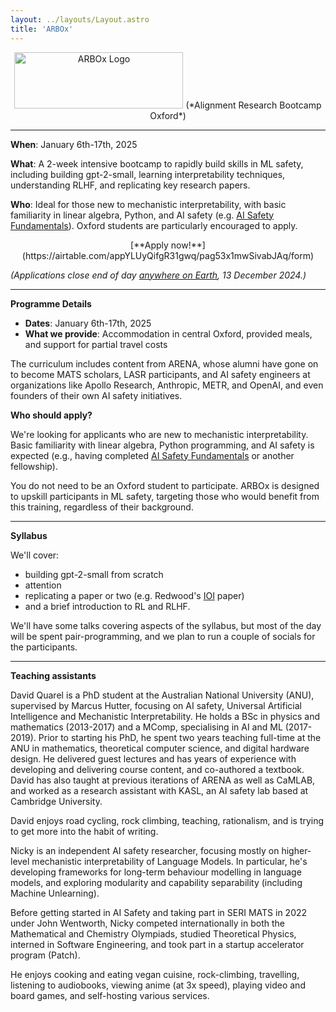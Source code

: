 ```yaml
---
layout: ../layouts/Layout.astro
title: 'ARBOx'
---
```


<div style='text-align: center;'>
<Image src={ArboxLogo} alt="ARBOx Logo" width='270px' height='90px'/>
(*Alignment Research Bootcamp Oxford*)
</div>



---

**When**: January 6th-17th, 2025

**What**: A 2-week intensive bootcamp to rapidly build skills in ML safety, including building gpt-2-small, learning interpretability techniques, understanding RLHF, and replicating key research papers.

**Who**: Ideal for those new to mechanistic interpretability, with basic familiarity in linear algebra, Python, and AI safety (e.g. [AI Safety Fundamentals](https://aisafetyfundamentals.com)). Oxford students are particularly encouraged to apply.


<div style='text-align: center;'>
[**Apply now!**](https://airtable.com/appYLUyQifgR31gwq/pag53x1mwSivabJAq/form)
</div>

*(Applications close *end of day [anywhere on Earth](https://time.is/Anywhere_on_Earth), 13 December 2024.*)*

---

**Programme Details**

- **Dates**: January 6th-17th, 2025
- **What we provide**: Accommodation in central Oxford, provided meals, and support for partial travel costs

The curriculum includes content from ARENA, whose alumni have gone on to become MATS scholars, LASR participants, and AI safety engineers at organizations like Apollo Research, Anthropic, METR, and OpenAI, and even founders of their own AI safety initiatives.

**Who should apply?**

We're looking for applicants who are new to mechanistic interpretability. Basic familiarity with linear algebra, Python programming, and AI safety is expected (e.g., having completed [AI Safety Fundamentals](https://aisafetyfundamentals.com) or another fellowship).

You do not need to be an Oxford student to participate. ARBOx is designed to upskill participants in ML safety, targeting those who would benefit from this training, regardless of their background.

---

**Syllabus**

We'll cover:
- building gpt-2-small from scratch
- attention
- replicating a paper or two (e.g. Redwood's [IOI](https://arxiv.org/pdf/2211.00593) paper)
- and a brief introduction to RL and RLHF.

We'll have some talks covering aspects of the syllabus, but most of the day will be spent pair-programming, and we plan to run a couple of socials for the participants.

---

**Teaching assistants**

<CommitteeItem name="David Quarel" href="https://davidquarel.github.io/" imageUrl="/src/images/david.png" role="Teaching assistant">
David Quarel is a PhD student at the Australian National University (ANU), supervised by Marcus Hutter, focusing on AI safety, Universal Artificial Intelligence and Mechanistic Interpretability. He holds a BSc in physics and mathematics (2013-2017) and a MComp, specialising in AI and ML (2017-2019). Prior to starting his PhD, he spent two years teaching full-time at the ANU in mathematics, theoretical computer science, and digital hardware design. He delivered guest lectures and has years of experience with developing and delivering course content, and co-authored a textbook. David has also taught at previous iterations of ARENA as well as CaMLAB, and worked as a research assistant with KASL, an AI safety lab based at Cambridge University.

David enjoys road cycling, rock climbing, teaching, rationalism, and is trying to get more into the habit of writing.
</CommitteeItem>

<CommitteeItem name="Nicky Pochinkov" href="https://nicky.pro/" imageUrl="/src/images/nicky.png" role="Teaching assistant">
Nicky is an independent AI safety researcher, focusing mostly on higher-level mechanistic interpretability of Language Models. In particular, he's developing frameworks for long-term behaviour modelling in language models, and exploring modularity and capability separability (including Machine Unlearning).

Before getting started in AI Safety and taking part in SERI MATS in 2022 under John Wentworth, Nicky competed internationally in both the Mathematical and Chemistry Olympiads, studied Theoretical Physics, interned in Software Engineering, and took part in a startup accelerator program (Patch).

He enjoys cooking and eating vegan cuisine, rock-climbing, travelling, listening to audiobooks, viewing anime (at 3x speed), playing video and board games, and self-hosting various services.

</CommitteeItem>